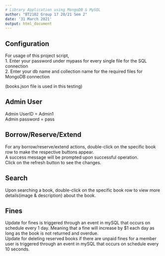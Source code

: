 ---
# Library Application using MongoDB & MySQL
author: "BT2102 Group 17 20/21 Sem 2"
date: '31 March 2021'
output: html_document
---

## Configuration

For usage of this project script,  
1. Enter your password under mypass for every single file for the SQL connection  
2. Enter your db name and collection name for the required files for MongoDB connection
  
(books.json file is used in this testing)


## Admin User
  
Admin UserID = Admin1  
Admin password = pass  

## Borrow/Reserve/Extend
  
For any borrow/reserve/extend actions, double-click on the specific book row to make the respective buttons appear.  
A success message will be prompted upon successful operation.  
Click on the refresh button to see the changes.  

## Search
  
Upon searching a book, double-click on the specific book row to view more details(image & description) about the book.  
  

## Fines
  
Update for fines is triggered through an event in mySQL that occurs on schedule every 1 day. 
Meaning that a fine will increase by $1 each day as long as the book is not returned and overdue.  
Update for deleting reserved books if there are unpaid fines for a member user is triggered through an event in mySQL that occurs on schedule every 10 seconds.


